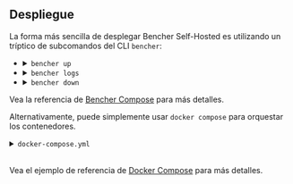 
## Despliegue

La forma más sencilla de desplegar Bencher Self-Hosted es utilizando un tríptico de subcomandos del CLI `bencher`:

<ul>
  <li>
    <details>
      <summary><code>bencher up</code></summary>
      <br />
      <div class="box">
        <BencherUp />
      </div>
    </details>
  </li>
  <li>
    <details>
      <summary><code>bencher logs</code></summary>
      <br />
      <div class="box">
        <BencherLogs />
      </div>
    </details>
  </li>
  <li>
    <details>
      <summary><code>bencher down</code></summary>
      <br />
      <div class="box">
        <BencherDown />
      </div>
    </details>
  </li>
</ul>

Vea la referencia de [Bencher Compose][bencher compose] para más detalles.

[bencher compose]: /es/docs/reference/bencher-compose/

Alternativamente, puede simplemente usar `docker compose` para orquestar los contenedores.

<details>
  <summary><code>docker-compose.yml</code></summary>
  <br />
  <div class="box">
    <DockerCompose />
  </div>
</details>

<br />

Vea el ejemplo de referencia de [Docker Compose][docker compose] para más detalles.

[docker compose]: /es/docs/reference/bencher-compose/#docker-compose
